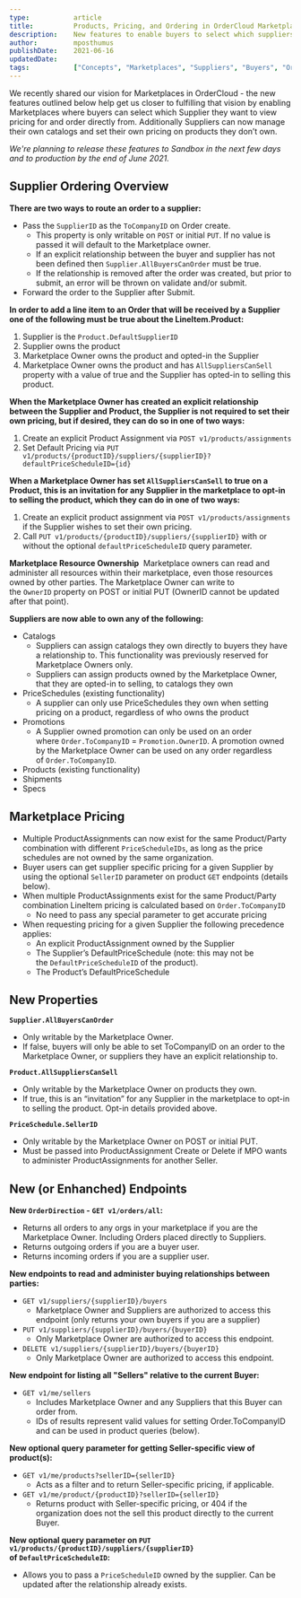 ```yaml
---
type:           article
title:          Products, Pricing, and Ordering in OrderCloud Marketplaces
description:    New features to enable buyers to select which suppliers to view product pricing for and order directly from.
author:         mposthumus
publishDate:    2021-06-16
updatedDate:    
tags:           ["Concepts", "Marketplaces", "Suppliers", "Buyers", "Orders"]
---
```


We recently shared our vision for <Link to="/knowledge-base/marketplaces-in-ordercloud">Marketplaces in OrderCloud</Link> - the new features outlined below help get us closer to fulfilling that vision by enabling Marketplaces where buyers can select which Supplier they want to view pricing for and order directly from. Additionally Suppliers can now manage their own catalogs and set their own pricing on products they don’t own.

*We're planning to release these features to Sandbox in the next few days and to production by the end of June 2021.*


## Supplier Ordering Overview 

**There are two ways to route an order to a supplier:** 
- Pass the `SupplierID` as the `ToCompanyID` on Order create.
   - This property is only writable on `POST` or initial `PUT`. If no value is passed it will default to the Marketplace owner. 
   - If an explicit relationship between the buyer and supplier has not been defined then `Supplier.AllBuyersCanOrder` must be true. 
   - If the relationship is removed after the order was created, but prior to submit, an error will be thrown on validate and/or submit. 
- Forward the order to the Supplier after Submit.

**In order to add a line item to an Order that will be received by a Supplier one of the following must be true about the LineItem.Product:** 
1. Supplier is the `Product.DefaultSupplierID`
2. Supplier owns the product 
3. Marketplace Owner owns the product and opted-in the Supplier 
4. Marketplace Owner owns the product and has `AllSuppliersCanSell` property with a value of true and the Supplier has opted-in to selling this product. 

**When the Marketplace Owner has created an explicit relationship between the Supplier and Product, the Supplier is not required to set their own pricing, but if desired, they can do so in one of two ways:** 
1. Create an explicit Product Assignment via `POST v1/products/assignments`
2. Set Default Pricing via `PUT v1/products/{productID}/suppliers/{supplierID}?defaultPriceScheduleID={id}`

**When a Marketplace Owner has set `AllSuppliersCanSell` to true on a Product, this is an invitation for any Supplier in the marketplace to opt-in to selling the product, which they can do in one of two ways:** 
1. Create an explicit product assignment via `POST v1/products/assignments` if the Supplier wishes to set their own pricing.
2. Call `PUT v1/products/{productID}/suppliers/{supplierID}` with or without the optional `defaultPriceScheduleID` query parameter. 

**Marketplace Resource Ownership** 
Marketplace owners can read and administer all resources within their marketplace, even those resources owned by other parties. The Marketplace Owner can write to the `OwnerID` property on POST or initial PUT (OwnerID cannot be updated after that point).  

**Suppliers are now able to own any of the following:**  
- Catalogs 
   - Suppliers can assign catalogs they own directly to buyers they have a relationship to. This functionality was previously reserved for Marketplace Owners only. 
   - Suppliers can assign products owned by the Marketplace Owner, that they are opted-in to selling, to catalogs they own 
- PriceSchedules (existing functionality)
   - A supplier can only use PriceSchedules they own when setting pricing on a product, regardless of who owns the product 
- Promotions 
   - A Supplier owned promotion can only be used on an order where `Order.ToCompanyID` = `Promotion.OwnerID`. A promotion owned by the Marketplace Owner can be used on any order regardless of `Order.ToCompanyID`. 
- Products (existing functionality)  
- Shipments 
- Specs 

## Marketplace Pricing 
- Multiple ProductAssignments can now exist for the same Product/Party combination with different `PriceScheduleIDs`, as long as the price schedules are not owned by the same organization. 
- Buyer users can get supplier specific pricing for a given Supplier by using the optional `SellerID` parameter on product `GET` endpoints (details below).
- When multiple ProductAssignments exist for the same Product/Party combination LineItem pricing is calculated based on `Order.ToCompanyID`
   - No need to pass any special parameter to get accurate pricing 
- When requesting pricing for a given Supplier the following precedence applies: 
   - An explicit ProductAssignment owned by the Supplier 
   - The Supplier’s DefaultPriceSchedule (note: this may not be the `DefaultPriceScheduleID` of the product). 
   - The Product’s DefaultPriceSchedule

## New Properties 
**`Supplier.AllBuyersCanOrder`**
- Only writable by the Marketplace Owner. 
- If false, buyers will only be able to set ToCompanyID on an order to the Marketplace Owner, or suppliers they have an explicit relationship to. 

**`Product.AllSuppliersCanSell`**
- Only writable by the Marketplace Owner on products they own. 
- If true, this is an “invitation” for any Supplier in the marketplace to opt-in to selling the product. Opt-in details provided above. 

**`PriceSchedule.SellerID`**
- Only writable by the Marketplace Owner on POST or initial PUT.
- Must be passed into ProductAssignment Create or Delete if MPO wants to administer ProductAssignments for another Seller.

## New (or Enhanched) Endpoints 
**New `OrderDirection` - `GET v1/orders/all`:**
- Returns all orders to any orgs in your marketplace if you are the Marketplace Owner. Including Orders placed directly to Suppliers. 
- Returns outgoing orders if you are a buyer user. 
- Returns incoming orders if you are a supplier user. 

**New endpoints to read and administer buying relationships between parties:**
- `GET v1/suppliers/{supplierID}/buyers` 
   - Marketplace Owner and Suppliers are authorized to access this endpoint (only returns your own buyers if you are a supplier) 
- `PUT v1/suppliers/{supplierID}/buyers/{buyerID}`
   - Only Marketplace Owner are authorized to access this endpoint. 
- `DELETE v1/suppliers/{supplierID}/buyers/{buyerID}`
   - Only Marketplace Owner are authorized to access this endpoint. 

**New endpoint for listing all "Sellers" relative to the current Buyer:**
- `GET v1/me/sellers`
   - Includes Marketplace Owner and any Suppliers that this Buyer can order from.
   - IDs of results represent valid values for setting Order.ToCompanyID and can be used in product queries (below).

**New optional query parameter for getting Seller-specific view of product(s):**
- `GET v1/me/products?sellerID={sellerID}`
   - Acts as a filter and to return Seller-specific pricing, if applicable.
- `GET v1/me/product/{productID}?sellerID={sellerID}`
   - Returns product with Seller-specific pricing, or 404 if the organization does not the sell this product directly to the current Buyer.

**New optional query parameter on `PUT v1/products/{productID}/suppliers/{supplierID}` of `DefaultPriceScheduleID`:**
- Allows you to pass a `PriceScheduleID` owned by the supplier. Can be updated after the relationship already exists.

 
